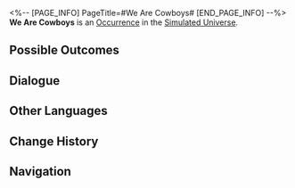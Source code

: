 <%-- [PAGE_INFO]
PageTitle=#We Are Cowboys#
[END_PAGE_INFO] --%>
{{Stub}}
{{Simulated Universe Event Infobox
|id            = 13302
|title         = 
|image         = Occurrence Battle.png
|domains_su    = Unknown
|domains_swarm = Unknown
|domains_gng   = Unknown
|domains_du    = 
|domains_und   = 
|requirements  = 
|prev          = 
|next          = 
|characters    = 
|factions      = 
|order         = 087
|order_du      = 
}}
'''We Are Cowboys''' is an [[Simulated Universe/Occurrence|Occurrence]] in the [[Simulated Universe]].

==Possible Outcomes==
{{Possible Outcomes
|choice_1 = Let them experience the real "cowboy."
|result_1 = Enter battle. After achieving victory, additionally seize ?? Cosmic Fragments.
|path_1   = Destruction
|modes_1  = swarm

|choice_2 = Surrender immediately.
|result_2 = Lose 25% of Cosmic Fragments and obtain 2 random Blessings of Nihility.
|path_2   = Nihility
|modes_2  = swarm

|choice_3 = Make a "trade" with them.
|result_3 = Lose 50% Cosmic Fragment(s) and enhance 4 Blessing(s).
|path_3   = Erudition
|modes_3  = gng

|choice_4 = Pay.
|result_4 = Lose 50% of the Cosmic Fragments you currently own.

|choice_5 = Protect the cowboy's final honor.
|result_5 = Enter battle.

}}
<!--
==Gameplay Notes==
* 
-->
==Dialogue==
{{Dialogue Start}}
:{{tx}}
{{Dialogue End}}

==Other Languages==
{{Other Languages
|en   = We Are Cowboys
|zhs  = 我们是牛仔
|zht  = 我們是牛仔
|ja   = {{Rubi|僕|ぼく}}たちカウボーイ
|ko   = 우리는 카우보이
|es   = Somos vaqueros
|fr   = Nous sommes des cowboys
|ru   = Мы ковбои
|th   = พวกเราคือคาวบอย
|vi   = Chúng Tôi Là Cao Bồi
|de   = Wir sind Cowboys
|id   = Kami Koboi
|pt   = Nós Somos Caubóis
}}

==Change History==
{{Change History|1.0}}

==Navigation==
{{Occurrence Navbox}}